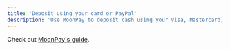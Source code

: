 ```yaml
---
title: 'Deposit using your card or PayPal'
description: 'Use MoonPay to deposit cash using your Visa, Mastercard, Bank and PayPal.'
---
```


Check out [MoonPay's guide](https://support.moonpay.com/customers/docs/how-to-buy-cryptocurrency-with-moonpay). 
